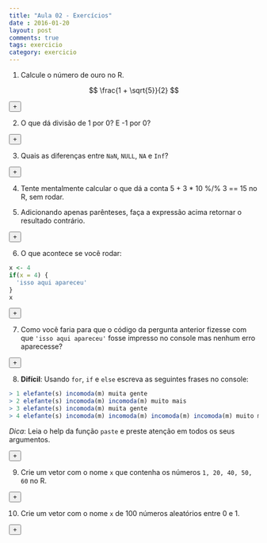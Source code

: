 ```yaml
---
title: "Aula 02 - Exercícios"
date : 2016-01-20
layout: post
comments: true
tags: exercicio
category: exercicio
---
```


<script>
  var toggle = function(i) {
  var mydiv = document.getElementById('q' + i);
  if (mydiv.style.display === 'block' || mydiv.style.display === '')
    mydiv.style.display = 'none';
  else
    mydiv.style.display = 'block'
  }
</script>



1) Calcule o número de ouro no R.

$$ \frac{1 + \sqrt{5}}{2} $$

<div id="q1"  style="display:none;" class="answer_list">
```r
(1 + sqrt(5))/2
```
</div>

<button type = "button" onclick="toggle(1);" class = "btn btn-success">+</button>

2) O que dá divisão de 1 por 0? E -1 por 0?

<div id="q2"  style="display:none;" class="answer_list">
```r
1/0
-1/0
```
</div>

<button type = "button" onclick="toggle(2);" class = "btn btn-success">+</button>

3) Quais as diferenças entre `NaN`, `NULL`, `NA` e `Inf`?

<div id="q3"  style="display:none;" class="answer_list">
```r
# NaN é o resultado de uma operação matemática inválida. Significa Not A Number
0/0
# NULL é o vazio do R. É como se o objeto não existisse
NULL
a = NULL
is.null(integer(length = 0)) # veja que um vetor, mesmo sem elementos não é NULL
# NA é uma constante lógica do R. Siginifica Not Availlable. NA pode ser 
# convertido para quase todos os tipos de vetores do R. É usado principalmente para
# indicar valores faltantes.
NA
# Inf é significa infinito. É o resultado de operações matemáticas cujo limite é infinito.
1/0
1/Inf
```
</div>

<button type = "button" onclick="toggle(3);" class = "btn btn-success">+</button>

4) Tente mentalmente calcular o que dá a conta 5 + 3 * 10 %/% 3 == 15 no R, sem rodar.

5) Adicionando apenas parênteses, faça a expressão acima retornar o resultado contrário.

<div id="q5"  style="display:none;" class="answer_list">
```r
5 + (3 * 10) %/% 3 == 15
```
</div>
<button type = "button" onclick="toggle(5);" class = "btn btn-success">+</button>

6) O que acontece se você rodar:

```r
x <- 4
if(x = 4) {
  'isso aqui apareceu'
}
x
```

<div id="q6"  style="display:none;" class="answer_list">
```r
> x <- 4
> if(x = 4) {
Erro: '=' inesperado in "if(x ="
>   'isso aqui apareceu'
[1] "isso aqui apareceu"
> }
Erro: '}' inesperado in "}"
> x
[1] 4
```
</div>
<button type = "button" onclick="toggle(6);" class = "btn btn-success">+</button>

7) Como você faria para que o código da pergunta anterior fizesse com que `'isso aqui apareceu'` 
fosse impresso no console mas nenhum erro aparecesse?

<div id="q7"  style="display:none;" class="answer_list">
```r
x <- 4
if (x == 4) {
  'isso aqui apareceu'
}
x
```
</div>
<button type = "button" onclick="toggle(7);" class = "btn btn-success">+</button>

8) **Difícil**: Usando `for`, `if` e `else` escreva as seguintes frases no console:

```r
> 1 elefante(s) incomoda(m) muita gente
> 2 elefante(s) incomoda(m) incomoda(m) muito mais
> 3 elefante(s) incomoda(m) muita gente
> 4 elefante(s) incomoda(m) incomoda(m) incomoda(m) incomoda(m) muito mais
```

*Dica*: Leia o help da função `paste` e preste atenção em todos os seus argumentos.

<div id="q8"  style="display:none;" class="answer_list">
```r
for (i in 1:4) {
  if (i %% 2 == 0) {
    print(paste(i, "elefante(s)", paste(rep("incomoda(m)", times = i), collapse = " "), "muito mais"))
  } else {
   print(paste(i, "elefante(s) incomoda(m) muita gente")) 
  }
}
```
</div>
<button type = "button" onclick="toggle(8);" class = "btn btn-success">+</button>

9) Crie um vetor com o nome `x` que contenha os números `1, 20, 40, 50, 60` no R.

<div id="q9"  style="display:none;" class="answer_list">
```r
x <- c(1, 20, 40, 50, 60)
```
</div>
<button type = "button" onclick="toggle(9);" class = "btn btn-success">+</button>

10) Crie um vetor com o nome `x` de 100 números aleatórios entre 0 e 1.

<div id="q10"  style="display:none;" class="answer_list">
```r
x <- runif(100)
```
</div>
<button type = "button" onclick="toggle(10);" class = "btn btn-success">+</button>



